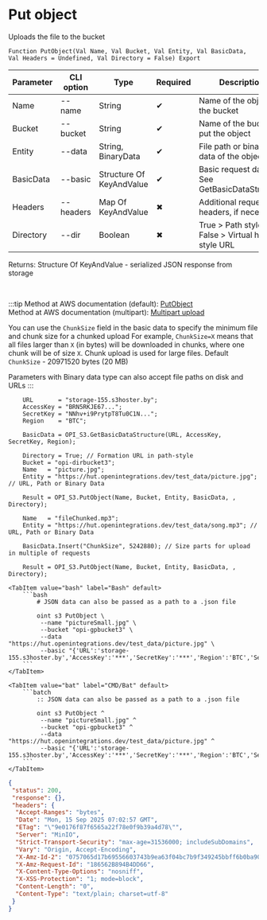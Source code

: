 ﻿---
sidebar_position: 1
description: Put object and other functions to work with S3 in the Open Integration Package, a free open-source integration library for 1C:Enterprise 8, OneScript and CLI
keywords: [1C, 1С, 1С:Enterprise, 1С:Enterprise 8.3, API, Integration, Services, Exchange, OneScript, CLI, S3]
---


# Put object
 Uploads the file to the bucket



`Function PutObject(Val Name, Val Bucket, Val Entity, Val BasicData, Val Headers = Undefined, Val Directory = False) Export`

  | Parameter | CLI option | Type | Required | Description |
  |-|-|-|-|-|
  | Name | --name | String | &#x2714; | Name of the object in the bucket |
  | Bucket | --bucket | String | &#x2714; | Name of the bucket to put the object |
  | Entity | --data | String, BinaryData | &#x2714; | File path or binary data of the object |
  | BasicData | --basic | Structure Of KeyAndValue | &#x2714; | Basic request data. See GetBasicDataStructure |
  | Headers | --headers | Map Of KeyAndValue | &#x2716; | Additional request headers, if necessary |
  | Directory | --dir | Boolean | &#x2716; | True > Path style URL, False > Virtual hosted style URL |

  
  Returns:  Structure Of KeyAndValue - serialized JSON response from storage

<br/>

:::tip
Method at AWS documentation (default): [PutObject](https://docs.aws.amazon.com/AmazonS3/latest/API/API_PutObject.html)<br/>Method at AWS documentation (multipart): [Multipart upload](https://docs.aws.amazon.com/AmazonS3/latest/userguide/mpuoverview.html)

You can use the `ChunkSize` field in the basic data to specify the minimum file and chunk size for a chunked upload For example, `ChunkSize=X` means that all files larger than `X` (in bytes) will be downloaded in chunks, where one chunk will be of size `X`. Chunk upload is used for large files. Default `ChunkSize` - 20971520 bytes (20 MB)

Parameters with Binary data type can also accept file paths on disk and URLs
:::
<br/>



```bsl title="1C:Enterprise/OneScript code example"
    URL       = "storage-155.s3hoster.by";
    AccessKey = "BRN5RKJE67...";
    SecretKey = "NNhv+i9PrytpT8Tu0C1N...";
    Region    = "BTC";

    BasicData = OPI_S3.GetBasicDataStructure(URL, AccessKey, SecretKey, Region);

    Directory = True; // Formation URL in path-style
    Bucket = "opi-dirbucket3";
    Name   = "picture.jpg";
    Entity = "https://hut.openintegrations.dev/test_data/picture.jpg"; // URL, Path or Binary Data

    Result = OPI_S3.PutObject(Name, Bucket, Entity, BasicData, , Directory);

    Name   = "fileChunked.mp3";
    Entity = "https://hut.openintegrations.dev/test_data/song.mp3"; // URL, Path or Binary Data

    BasicData.Insert("ChunkSize", 5242880); // Size parts for upload in multiple of requests

    Result = OPI_S3.PutObject(Name, Bucket, Entity, BasicData, , Directory);
```
 

 <Tabs>
  
    <TabItem value="bash" label="Bash" default>
        ```bash
            # JSON data can also be passed as a path to a .json file
            
            oint s3 PutObject \
             --name "pictureSmall.jpg" \
             --bucket "opi-gpbucket3" \
             --data "https://hut.openintegrations.dev/test_data/picture.jpg" \
             --basic "{'URL':'storage-155.s3hoster.by','AccessKey':'***','SecretKey':'***','Region':'BTC','Service':'s3'}"
        ```
    </TabItem>
  
    <TabItem value="bat" label="CMD/Bat" default>
        ```batch
            :: JSON data can also be passed as a path to a .json file
            
            oint s3 PutObject ^
             --name "pictureSmall.jpg" ^
             --bucket "opi-gpbucket3" ^
             --data "https://hut.openintegrations.dev/test_data/picture.jpg" ^
             --basic "{'URL':'storage-155.s3hoster.by','AccessKey':'***','SecretKey':'***','Region':'BTC','Service':'s3'}"
        ```
    </TabItem>
</Tabs>


```json title="Result"
{
 "status": 200,
 "response": {},
 "headers": {
  "Accept-Ranges": "bytes",
  "Date": "Mon, 15 Sep 2025 07:02:57 GMT",
  "ETag": "\"9e0176f87f6565a22f78e0f9b39a4d78\"",
  "Server": "MinIO",
  "Strict-Transport-Security": "max-age=31536000; includeSubDomains",
  "Vary": "Origin, Accept-Encoding",
  "X-Amz-Id-2": "0757065d17b69556603743b9ea63f04bc7b9f349245bbff6b0ba901258e9c169",
  "X-Amz-Request-Id": "186562B894B4DD66",
  "X-Content-Type-Options": "nosniff",
  "X-XSS-Protection": "1; mode=block",
  "Content-Length": "0",
  "Content-Type": "text/plain; charset=utf-8"
 }
}
```
